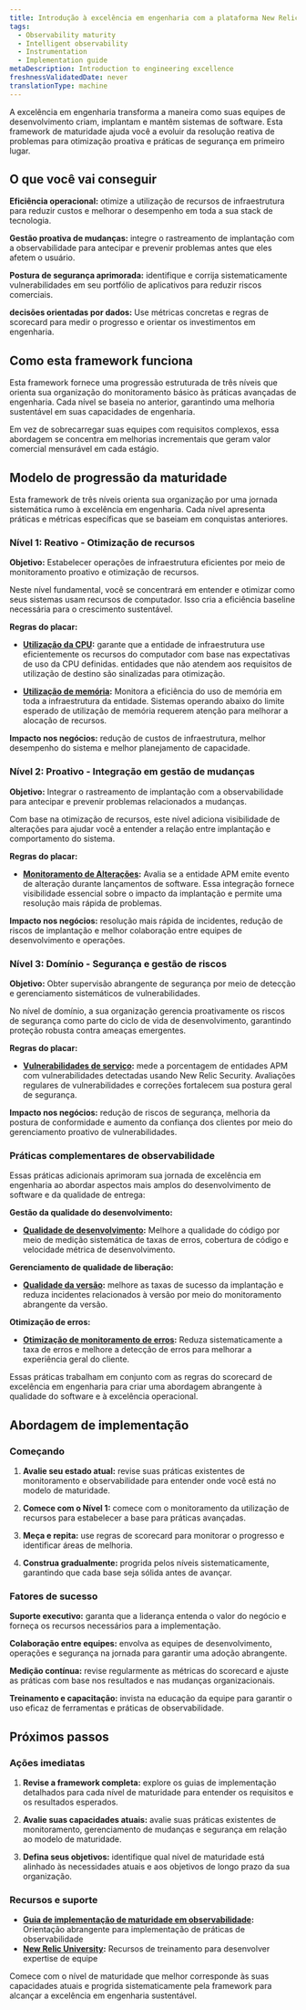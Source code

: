```yaml
---
title: Introdução à excelência em engenharia com a plataforma New Relic
tags:
  - Observability maturity
  - Intelligent observability
  - Instrumentation
  - Implementation guide
metaDescription: Introduction to engineering excellence
freshnessValidatedDate: never
translationType: machine
---
```


A excelência em engenharia transforma a maneira como suas equipes de desenvolvimento criam, implantam e mantêm sistemas de software. Esta framework de maturidade ajuda você a evoluir da resolução reativa de problemas para otimização proativa e práticas de segurança em primeiro lugar.

## O que você vai conseguir

**Eficiência operacional:** otimize a utilização de recursos de infraestrutura para reduzir custos e melhorar o desempenho em toda a sua stack de tecnologia.

**Gestão proativa de mudanças:** integre o rastreamento de implantação com a observabilidade para antecipar e prevenir problemas antes que eles afetem o usuário.

**Postura de segurança aprimorada:** identifique e corrija sistematicamente vulnerabilidades em seu portfólio de aplicativos para reduzir riscos comerciais.

**decisões orientadas por dados:** Use métricas concretas e regras de scorecard para medir o progresso e orientar os investimentos em engenharia.

## Como esta framework funciona

Esta framework fornece uma progressão estruturada de três níveis que orienta sua organização do monitoramento básico às práticas avançadas de engenharia. Cada nível se baseia no anterior, garantindo uma melhoria sustentável em suas capacidades de engenharia.

Em vez de sobrecarregar suas equipes com requisitos complexos, essa abordagem se concentra em melhorias incrementais que geram valor comercial mensurável em cada estágio.

## Modelo de progressão da maturidade

Esta framework de três níveis orienta sua organização por uma jornada sistemática rumo à excelência em engenharia. Cada nível apresenta práticas e métricas específicas que se baseiam em conquistas anteriores.

### Nível 1: Reativo - Otimização de recursos

**Objetivo:** Estabelecer operações de infraestrutura eficientes por meio de monitoramento proativo e otimização de recursos.

Neste nível fundamental, você se concentrará em entender e otimizar como seus sistemas usam recursos de computador. Isso cria a eficiência baseline necessária para o crescimento sustentável.

**Regras do placar:**

* **[Utilização da CPU](/docs/new-relic-solutions/observability-maturity/engineering-excellence/l1-cpu-utilization):** garante que a entidade de infraestrutura use eficientemente os recursos do computador com base nas expectativas de uso da CPU definidas. entidades que não atendem aos requisitos de utilização de destino são sinalizadas para otimização.

* **[Utilização de memória](/docs/new-relic-solutions/observability-maturity/engineering-excellence/l1-memory-utilization):** Monitora a eficiência do uso de memória em toda a infraestrutura da entidade. Sistemas operando abaixo do limite esperado de utilização de memória requerem atenção para melhorar a alocação de recursos.

**Impacto nos negócios:** redução de custos de infraestrutura, melhor desempenho do sistema e melhor planejamento de capacidade.

### Nível 2: Proativo - Integração em gestão de mudanças

**Objetivo:** Integrar o rastreamento de implantação com a observabilidade para antecipar e prevenir problemas relacionados a mudanças.

Com base na otimização de recursos, este nível adiciona visibilidade de alterações para ajudar você a entender a relação entre implantação e comportamento do sistema.

**Regras do placar:**

* **[Monitoramento de Alterações](/docs/new-relic-solutions/observability-maturity/engineering-excellence/l2-change-tracking):** Avalia se a entidade APM emite evento de alteração durante lançamentos de software. Essa integração fornece visibilidade essencial sobre o impacto da implantação e permite uma resolução mais rápida de problemas.

**Impacto nos negócios:** resolução mais rápida de incidentes, redução de riscos de implantação e melhor colaboração entre equipes de desenvolvimento e operações.

### Nível 3: Domínio - Segurança e gestão de riscos

**Objetivo:** Obter supervisão abrangente de segurança por meio de detecção e gerenciamento sistemáticos de vulnerabilidades.

No nível de domínio, a sua organização gerencia proativamente os riscos de segurança como parte do ciclo de vida de desenvolvimento, garantindo proteção robusta contra ameaças emergentes.

**Regras do placar:**

* **[Vulnerabilidades de serviço](/docs/new-relic-solutions/observability-maturity/engineering-excellence/l3-service-vulnerabilities):** mede a porcentagem de entidades APM com vulnerabilidades detectadas usando New Relic Security. Avaliações regulares de vulnerabilidades e correções fortalecem sua postura geral de segurança.

**Impacto nos negócios:** redução de riscos de segurança, melhoria da postura de conformidade e aumento da confiança dos clientes por meio do gerenciamento proativo de vulnerabilidades.

### Práticas complementares de observabilidade

Essas práticas adicionais aprimoram sua jornada de excelência em engenharia ao abordar aspectos mais amplos do desenvolvimento de software e da qualidade de entrega:

**Gestão da qualidade do desenvolvimento:**

* **[Qualidade de desenvolvimento](/docs/tutorial-innovation-and-growth/development-quality-mgmt/):** Melhore a qualidade do código por meio de medição sistemática de taxas de erros, cobertura de código e velocidade métrica de desenvolvimento.

**Gerenciamento de qualidade de liberação:**

* **[Qualidade da versão](/docs/tutorial-innovation-and-growth/release-quality-mgmt/):** melhore as taxas de sucesso da implantação e reduza incidentes relacionados à versão por meio do monitoramento abrangente da versão.

**Otimização de erros:**

* **[Otimização de monitoramento de erros](/docs/new-relic-solutions/observability-maturity/uptime-performance-reliability/error-optimization/):** Reduza sistematicamente a taxa de erros e melhore a detecção de erros para melhorar a experiência geral do cliente.

Essas práticas trabalham em conjunto com as regras do scorecard de excelência em engenharia para criar uma abordagem abrangente à qualidade do software e à excelência operacional.

## Abordagem de implementação

### Começando

1. **Avalie seu estado atual:** revise suas práticas existentes de monitoramento e observabilidade para entender onde você está no modelo de maturidade.

2. **Comece com o Nível 1:** comece com o monitoramento da utilização de recursos para estabelecer a base para práticas avançadas.

3. **Meça e repita:** use regras de scorecard para monitorar o progresso e identificar áreas de melhoria.

4. **Construa gradualmente:** progrida pelos níveis sistematicamente, garantindo que cada base seja sólida antes de avançar.

### Fatores de sucesso

**Suporte executivo:** garanta que a liderança entenda o valor do negócio e forneça os recursos necessários para a implementação.

**Colaboração entre equipes:** envolva as equipes de desenvolvimento, operações e segurança na jornada para garantir uma adoção abrangente.

**Medição contínua:** revise regularmente as métricas do scorecard e ajuste as práticas com base nos resultados e nas mudanças organizacionais.

**Treinamento e capacitação:** invista na educação da equipe para garantir o uso eficaz de ferramentas e práticas de observabilidade.

## Próximos passos

### Ações imediatas

1. **Revise a framework completa:** explore os guias de implementação detalhados para cada nível de maturidade para entender os requisitos e os resultados esperados.

2. **Avalie suas capacidades atuais:** avalie suas práticas existentes de monitoramento, gerenciamento de mudanças e segurança em relação ao modelo de maturidade.

3. **Defina seus objetivos:** identifique qual nível de maturidade está alinhado às necessidades atuais e aos objetivos de longo prazo da sua organização.

### Recursos e suporte

* **[Guia de implementação de maturidade em observabilidade](/docs/new-relic-solutions/observability-maturity/introduction/):** Orientação abrangente para implementação de práticas de observabilidade
* **[New Relic University](https://learn.newrelic.com/):** Recursos de treinamento para desenvolver expertise de equipe

Comece com o nível de maturidade que melhor corresponde às suas capacidades atuais e progrida sistematicamente pela framework para alcançar a excelência em engenharia sustentável.